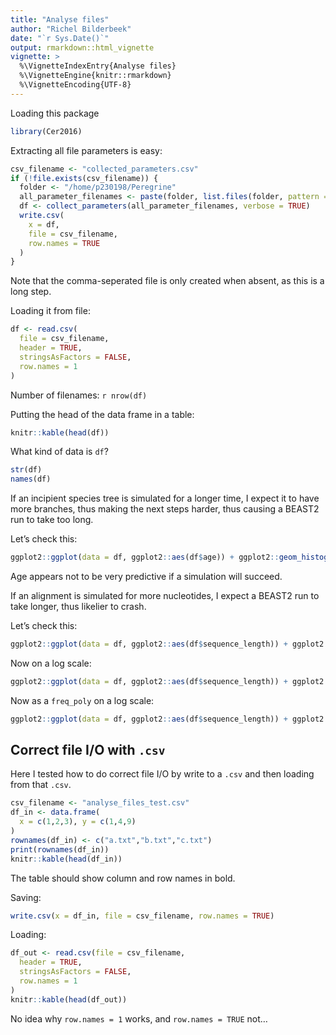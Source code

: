 ```yaml
---
title: "Analyse files"
author: "Richel Bilderbeek"
date: "`r Sys.Date()`"
output: rmarkdown::html_vignette
vignette: >
  %\VignetteIndexEntry{Analyse files}
  %\VignetteEngine{knitr::rmarkdown}
  %\VignetteEncoding{UTF-8}
---
```


Loading this package

```r
library(Cer2016)
```

Extracting all file parameters is easy:

```r

csv_filename <- "collected_parameters.csv"
if (!file.exists(csv_filename)) {
  folder <- "/home/p230198/Peregrine"
  all_parameter_filenames <- paste(folder, list.files(folder, pattern = "\\.RDa"), sep = "/")
  df <- collect_parameters(all_parameter_filenames, verbose = TRUE)
  write.csv(
    x = df,
    file = csv_filename,
    row.names = TRUE
  )
}
```

Note that the comma-seperated file is only created when absent,
as this is a long step.

Loading it from file:

```r
df <- read.csv(
  file = csv_filename, 
  header = TRUE, 
  stringsAsFactors = FALSE, 
  row.names = 1
)
```

Number of filenames: `r nrow(df)`

Putting the head of the data frame in a table:

```r
knitr::kable(head(df))
```

What kind of data is `df`?

```r
str(df)
names(df)
```

If an incipient species tree is simulated for a
longer time, I expect it to have more branches, thus
making the next steps harder, thus causing a 
BEAST2 run to take too long.

Let's check this:

```r
ggplot2::ggplot(data = df, ggplot2::aes(df$age)) + ggplot2::geom_histogram(binwidth = 1)
```

Age appears not to be very predictive if a simulation will succeed.

If an alignment is simulated for more nucleotides, 
I expect a BEAST2 run to take longer, thus likelier
to crash.

Let's check this:

```r
ggplot2::ggplot(data = df, ggplot2::aes(df$sequence_length)) + ggplot2::geom_histogram()
```

Now on a log scale:

```r
ggplot2::ggplot(data = df, ggplot2::aes(df$sequence_length)) + ggplot2::geom_histogram() + ggplot2::scale_x_log10()
```

Now as a `freq_poly` on a log scale:

```r
ggplot2::ggplot(data = df, ggplot2::aes(df$sequence_length)) + ggplot2::geom_freqpoly() + ggplot2::scale_x_log10()
```

## Correct file I/O with `.csv`

Here I tested how to do correct file I/O by write to a `.csv`
and then loading from that `.csv`.

```r
csv_filename <- "analyse_files_test.csv"
df_in <- data.frame(
  x = c(1,2,3), y = c(1,4,9)
)
rownames(df_in) <- c("a.txt","b.txt","c.txt")
print(rownames(df_in))
knitr::kable(head(df_in))
```

The table should show column and row names in bold.

Saving:

```r
write.csv(x = df_in, file = csv_filename, row.names = TRUE)
```

Loading:

```r

df_out <- read.csv(file = csv_filename, 
  header = TRUE, 
  stringsAsFactors = FALSE, 
  row.names = 1
)
knitr::kable(head(df_out))
```

No idea why `row.names = 1` works, and `row.names = TRUE` not...

